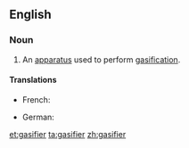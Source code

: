 ==English==

===Noun===
{{en-noun}}

# An [[apparatus]] used to perform [[gasification]].

====Translations====
{{trans-top|apparatus used to perform gasification}}
* French: {{t+|fr|gazéificateur|m}}
{{trans-mid}}
* German: {{t+|de|Vergaser|m}}
{{trans-bottom}}

[[et:gasifier]]
[[ta:gasifier]]
[[zh:gasifier]]